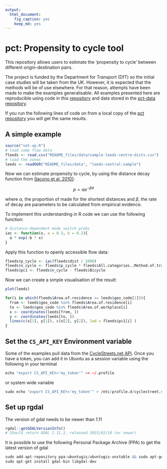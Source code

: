 ```yaml
---
output:
  html_document:
    fig_caption: yes
    keep_md: yes
---
```

# pct: Propensity to cycle tool

This repository allows users to estimate the 'propensity to cycle' between
different origin-destination pairs.

The project is funded by the Department for Transport (DfT) so the initial
case studies will be taken from the UK. However, it is expected that the 
methods will be of use elsewhere. For that reason, attempts have been made
to make the examples generalisable. All examples presented here
are reproducible using code in this [repository](https://github.com/npct/pct)
and data stored in the [pct-data repository](https://github.com/npct/pct-data/).

If you run the following lines of code on from a local copy of the [pct repository](https://github.com/npct/pct) you will get the same results.

## A simple example

```r
source("set-up.R")
# load some flow data
fleeds <- read.csv("README_files/data/sample-leeds-centre-dists.csv")
# load the zones
leeds <- readOGR("README_files/data", "leeds-central-sample")
```

Now we can estimate propensity to cycle, by using the distance
decay function from [(Iacono et al. 2010)](http://linkinghub.elsevier.com/retrieve/pii/S0966692309000210):

$$
 p = \alpha e^{- \beta d}
$$

where $\alpha$, the proportion of made for the shortest distances
and $\beta$, the rate of decay
are parameters to be calculated from empirical evidence. 

To implement this understanding in R code we can use the following function:

```r
# Distance-dependent mode switch probs
iac <- function(x, a = 0.3, b = 0.2){
  a * exp(-b * x)
}
```

Apply this function to openly accessible flow data:

```r
fleeds$p_cycle <- iac(fleeds$dist / 1000)
fleeds$n_cycle <- fleeds$p_cycle * fleeds$All.categories..Method.of.travel.to.work
fleeds$pc1 <- fleeds$n_cycle - fleeds$Bicycle
```

Now we can create a simple visualisation of the result:

```r
plot(leeds)

for(i in which(fleeds$Area.of.residence == leeds$geo_code[1])){
  from <- leeds$geo_code %in% fleeds$Area.of.residence[i]
  to <- leeds$geo_code %in% fleeds$Area.of.workplace[i]
  x <- coordinates(leeds[from, ])
  y <- coordinates(leeds[to, ])
  lines(c(x[1], y[1]), c(x[2], y[2]), lwd = fleeds$pc1[i] )
}
```

## Set the `CS_API_KEY` Environment variable

Some of the examples pull data from the
[CycleStreets.net API](http://www.cyclestreets.net/api/).
Once you have a token, you can add it in Ubuntu as
a session variable using the following in your terminal

```r
echo "export CS_API_KEY='my_token'" >> ~/.profile
```

or system wide variable

```r
sudo echo "export CS_API_KEY='my_token'" > /etc/profile.d/cyclestreet.sh
```

## Set up rgdal

The version of gdal needs to be newer than 1.11
```r
rgdal::getGDALVersionInfo()
# Should return GDAL 1.11.2, released 2015/02/10 (or newer)

```

It is possible to use the following Personal Package Archive (PPA) to get the latest version of gdal

```r
sudo add-apt-repository ppa:ubuntugis/ubuntugis-unstable && sudo apt-get update
sudo apt-get install gdal-bin libgdal-dev
```
